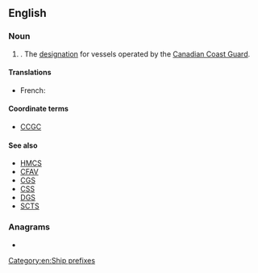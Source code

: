 {{also|CCGs}}
==English==
{{wikipedia|Canadian Coast Guard Ship}}

===Noun===
{{en-noun}}

# {{lb|en|nautical|military}} {{initialism of|en|{{w|Canadian Coast Guard Ship}}}}. The [[designation]] for vessels operated by the [[w:Canadian Coast Guard|Canadian Coast Guard]].

====Translations====
{{trans-top}}
* French: {{t|fr|NGCC}}
{{trans-mid}}
{{trans-bottom}}

====Coordinate terms====
* [[CCGC]]

====See also====
* [[HMCS]]
* [[CFAV]]
* [[CGS]]
* [[CSS]]
* [[DGS]]
* [[SCTS]]

===Anagrams===
* {{anagrams|en|a=ccgs|GSCC}}

[[Category:en:Ship prefixes]]